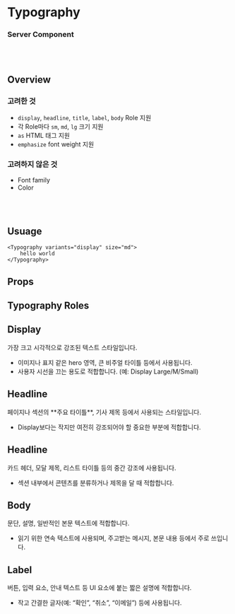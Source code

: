 
<Meta of={Typography} />

# Typography

### Server Component
<br/>
<br/>

## Overview


<div style={{ display: "flex", gap: "32px", justifyContent: "space-between" }}>
  <div style={{ flex: 1 }}>
    <h3>고려한 것</h3>
    <ul>
      <li><code>display</code>, <code>headline</code>, <code>title</code>, <code>label</code>, <code>body</code> Role 지원 </li>
      <li>각 Role마다 <code>sm</code>, <code>md</code>, <code>lg</code> 크기 지원 </li>
      <li><code>as</code> HTML 태그 지원</li>
      <li><code>emphasize</code> font weight 지원</li>
    </ul>
  </div>
  <div style={{ flex: 1 }}>
    <h3>고려하지 않은 것</h3>
    <ul>
      <li>Font family</li>
      <li>Color</li>
    </ul>
  </div>
</div>

<br/>
<br/>

## Usuage

```tsx
<Typography variants="display" size="md">
    hello world
</Typography>
```

## Props

<Primary />
<Controls />

## Typography Roles

<div style={{ display: "flex", flexDirection: "column", gap: "50px" }}>
      <section>
        <article style={{ marginTop: "1rem" }}>
          <h2>Display</h2>
            <Canvas of={Typography.DisplayTypo} />
          <p>
            가장 크고 시각적으로 강조된 텍스트 스타일입니다.
          </p>
          <ul>
            <li>
              이미지나 표지 같은 hero 영역, 큰 비주얼 타이틀 등에서 사용됩니다.
            </li>
            <li>
              사용자 시선을 끄는 용도로 적합합니다. (예: Display Large/M/Small)
            </li>
          </ul>
        </article>
      </section>
      <section>
        <article style={{ marginTop: "1rem" }}>
          <h2>Headline</h2>
            <Canvas of={Typography.HeadlineTypo} />
          <p>
            페이지나 섹션의 **주요 타이틀**, 기사 제목 등에서 사용되는 스타일입니다.
          </p>
          <ul>
            <li>
              Display보다는 작지만 여전히 강조되어야 할 중요한 부분에 적합합니다.
            </li>
          </ul>
        </article>
      </section>
      <section>
        <article style={{ marginTop: "1rem" }}>
          <h2>Headline</h2>
            <Canvas of={Typography.TitleTypo} />
          <p>
            카드 헤더, 모달 제목, 리스트 타이틀 등의 중간 강조에 사용됩니다.
          </p>
          <ul>
            <li>
              섹션 내부에서 콘텐츠를 분류하거나 제목을 달 때 적합합니다.
            </li>
          </ul>
        </article>
      </section>
      <section>
        <article style={{ marginTop: "1rem" }}>
          <h2>Body</h2>
            <Canvas of={Typography.BodyTypo} />
          <p>
            문단, 설명, 일반적인 본문 텍스트에 적합합니다.
          </p>
          <ul>
            <li>
              읽기 위한 연속 텍스트에 사용되며, 주고받는 메시지, 본문 내용 등에서 주로 쓰입니다.
            </li>
          </ul>
        </article>
      </section>
      <section>
        <article style={{ marginTop: "1rem" }}>
          <h2>Label</h2>
            <Canvas of={Typography.LabelTypo} />
          <p>
            버튼, 입력 요소, 안내 텍스트 등 UI 요소에 붙는 짧은 설명에 적합합니다.
          </p>
          <ul>
            <li>
              작고 간결한 글자(예: “확인”, “취소”, “이메일”) 등에 사용됩니다.
            </li>
          </ul>
        </article>
      </section>
</div>
